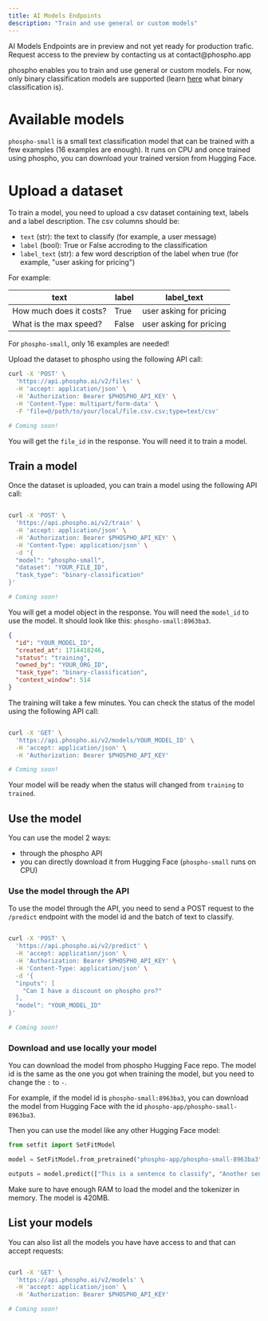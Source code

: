 ```yaml
---
title: AI Models Endpoints
description: "Train and use general or custom models"
---
```


<Note>
  AI Models Endpoints are in preview and not yet ready for production trafic.
  Request access to the preview by contacting us at contact@phospho.app
</Note>

phospho enables you to train and use general or custom models.
For now, only binary classification models are supported (learn [here](https://en.wikipedia.org/wiki/Binary_classification) what binary classification is).

# Available models

`phospho-small` is a small text classification model that can be trained with a few examples (16 examples are enough).
It runs on CPU and once trained using phospho, you can download your trained version from Hugging Face.

# Upload a dataset

To train a model, you need to upload a csv dataset containing text, labels and a label description. The csv columns should be:

- `text` (str): the text to classify (for example, a user message)
- `label` (bool): True or False accroding to the classification
- `label_text` (str): a few word description of the label when true (for example, "user asking for pricing")

For example:

| text                    | label | label_text              |
| ----------------------- | ----- | ----------------------- |
| How much does it costs? | True  | user asking for pricing |
| What is the max speed?  | False | user asking for pricing |

For `phospho-small`, only 16 examples are needed!

Upload the dataset to phospho using the following API call:

<CodeGroup>

```bash HTTP API
curl -X 'POST' \
  'https://api.phospho.ai/v2/files' \
  -H 'accept: application/json' \
  -H 'Authorization: Bearer $PHOSPHO_API_KEY' \
  -H 'Content-Type: multipart/form-data' \
  -F 'file=@/path/to/your/local/file.csv.csv;type=text/csv'
```

```python Python
# Coming soon!
```

You will get the `file_id` in the response. You will need it to train a model.

</CodeGroup>

## Train a model

Once the dataset is uploaded, you can train a model using the following API call:

<CodeGroup>

```bash HTTP API

curl -X 'POST' \
  'https://api.phospho.ai/v2/train' \
  -H 'accept: application/json' \
  -H 'Authorization: Bearer $PHOSPHO_API_KEY' \
  -H 'Content-Type: application/json' \
  -d '{
  "model": "phospho-small",
  "dataset": "YOUR_FILE_ID",
  "task_type": "binary-classification"
}'
```

```python Python
# Coming soon!
```

</CodeGroup>

You will get a model object in the response. You will need the `model_id` to use the model. It should look like this: `phospho-small:8963ba3`.

```json
{
  "id": "YOUR_MODEL_ID",
  "created_at": 1714418246,
  "status": "training",
  "owned_by": "YOUR_ORG_ID",
  "task_type": "binary-classification",
  "context_window": 514
}
```

The training will take a few minutes. You can check the status of the model using the following API call:

<CodeGroup>

```bash HTTP API

curl -X 'GET' \
  'https://api.phospho.ai/v2/models/YOUR_MODEL_ID' \
  -H 'accept: application/json' \
  -H 'Authorization: Bearer $PHOSPHO_API_KEY'
```

```python Python
# Coming soon!
```

</CodeGroup>

Your model will be ready when the status will changed from `training` to `trained`.

## Use the model

You can use the model 2 ways:

- through the phospho API
- you can directly download it from Hugging Face (`phospho-small` runs on CPU)

### Use the model through the API

To use the model through the API, you need to send a POST request to the `/predict` endpoint with the model id and the batch of text to classify.

<CodeGroup>

```bash HTTP API

curl -X 'POST' \
  'https://api.phospho.ai/v2/predict' \
  -H 'accept: application/json' \
  -H 'Authorization: Bearer $PHOSPHO_API_KEY' \
  -H 'Content-Type: application/json' \
  -d '{
  "inputs": [
    "Can I have a discount on phospho pro?"
  ],
  "model": "YOUR_MODEL_ID"
}'
```

```python Python
# Coming soon!
```

</CodeGroup>

### Download and use locally your model

You can download the model from phospho Hugging Face repo. The model id is the same as the one you got when training the model, but you need to change the `:` to `-`.

For example, if the model id is `phospho-small:8963ba3`, you can download the model from Hugging Face with the id `phospho-app/phospho-small-8963ba3`.

Then you can use the model like any other Hugging Face model:

```python
from setfit import SetFitModel

model = SetFitModel.from_pretrained("phospho-app/phospho-small-8963ba3")

outputs = model.predict(["This is a sentence to classify", "Another sentence"])
```

Make sure to have enough RAM to load the model and the tokenizer in memory. The model is 420MB.

## List your models

You can also list all the models you have have access to and that can accept requests:

<CodeGroup>

```bash HTTP API

curl -X 'GET' \
  'https://api.phospho.ai/v2/models' \
  -H 'accept: application/json' \
  -H 'Authorization: Bearer $PHOSPHO_API_KEY'
```

```python Python
# Coming soon!
```

</CodeGroup>
